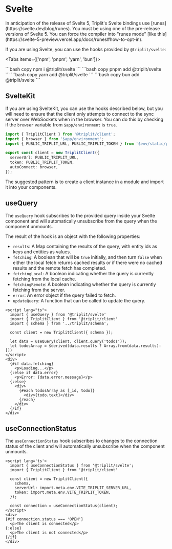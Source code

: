 
# Svelte

<Callout type="warning">
  In anticipation of the release of Svelte 5, Triplit's Svelte bindings use
  [runes](https://svelte.dev/blog/runes). You must be using one of the
  pre-release versions of Svelte 5. You can force the compiler into "runes mode"
  [like this](https://svelte-5-preview.vercel.app/docs/runes#how-to-opt-in).
</Callout>

If you are using Svelte, you can use the hooks provided by `@triplit/svelte`:

<Tabs items={['npm', 'pnpm', 'yarn', 'bun']}>

  <Tab>
    ```bash copy
    npm i @triplit/svelte
    ```
  </Tab>
    <Tab>
    ```bash copy
    pnpm add @triplit/svelte
    ```
  </Tab>
  <Tab>
    ```bash copy
    yarn add @triplit/svelte
    ```
  </Tab>
    <Tab>
    ```bash copy
    bun add @triplit/svelte
    ```
  </Tab>
</Tabs>

## SvelteKit

If you are using SvelteKit, you can use the hooks described below, but you will need to ensure that the client only attempts to connect to the sync server over WebSockets when in the browser. You can do this by checking if the `browser` variable from `$app/environment` is `true`.

```ts filename="src/lib/client.ts"
import { TriplitClient } from '@triplit/client';
import { browser } from '$app/environment';
import { PUBLIC_TRIPLIT_URL, PUBLIC_TRIPLIT_TOKEN } from '$env/static/public';

export const client = new TriplitClient({
  serverUrl: PUBLIC_TRIPLIT_URL,
  token: PUBLIC_TRIPLIT_TOKEN,
  autoConnect: browser,
});
```

The suggested pattern is to create a client instance in a module and import it into your components.

## useQuery

The `useQuery` hook subscribes to the provided query inside your Svelte component and will automatically unsubscribe from the query when the component unmounts.

The result of the hook is an object with the following properties:

- `results`: A Map containing the results of the query, with entity ids as keys and entities as values.
- `fetching`: A boolean that will be `true` initially, and then turn `false` when either the local fetch returns cached results or if there were no cached results and the remote fetch has completed.
- `fetchingLocal`: A boolean indicating whether the query is currently fetching from the local cache.
- `fetchingRemote`: A boolean indicating whether the query is currently fetching from the server.
- `error`: An error object if the query failed to fetch.
- `updateQuery`: A function that can be called to update the query.

```svelte filename="App.svelte"
<script lang="ts">
  import { useQuery } from '@triplit/svelte'
  import { TriplitClient } from '@triplit/client'
  import { schema } from '../triplit/schema';

  const client = new TriplitClient({ schema });

  let data = useQuery(client, client.query('todos'));
  let todosArray = $derived(data.results ? Array.from(data.results): [])
</script>
<div>
  {#if data.fetching}
    <p>Loading...</p>
  {:else if data.error}
    <p>Error: {data.error.message}</p>
  {:else}
    <div>
      {#each todosArray as [_id, todo]}
        <div>{todo.text}</div>
      {/each}
    </div>
  {/if}
</div>
```

## useConnectionStatus

The `useConnectionStatus` hook subscribes to changes to the connection status of the client and will automatically unsubscribe when the component unmounts.

```svelte copy filename="App.svelte"
<script lang='ts'>
  import { useConnectionStatus } from '@triplit/svelte';
  import { TriplitClient } from '@triplit/client'

  const client = new TriplitClient({
    schema,
    serverUrl: import.meta.env.VITE_TRIPLIT_SERVER_URL,
    token: import.meta.env.VITE_TRIPLIT_TOKEN,
  });

  const connection = useConnectionStatus(client);
</script>
<div>
{#if connection.status === 'OPEN'}
  <p>The client is connected</p>
{:else}
  <p>The client is not connected</p>
{/if}
</div>
```
